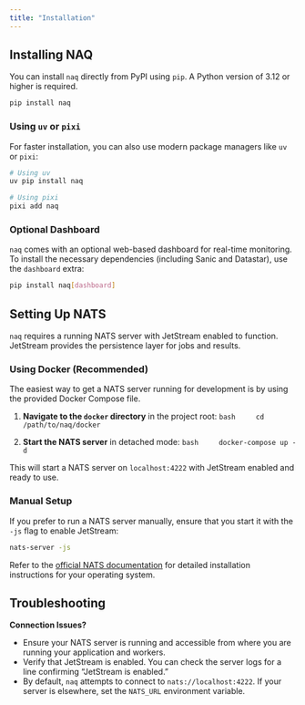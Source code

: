 ```yaml
---
title: "Installation"
---
```


## Installing NAQ

You can install `naq` directly from PyPI using `pip`. A Python version of 3.12 or higher is required.

```bash
pip install naq
```

### Using `uv` or `pixi`

For faster installation, you can also use modern package managers like `uv` or `pixi`:

```bash
# Using uv
uv pip install naq

# Using pixi
pixi add naq
```

### Optional Dashboard

`naq` comes with an optional web-based dashboard for real-time monitoring. To install the necessary dependencies (including Sanic and Datastar), use the `dashboard` extra:

```bash
pip install naq[dashboard]
```

## Setting Up NATS

`naq` requires a running NATS server with JetStream enabled to function. JetStream provides the persistence layer for jobs and results.

### Using Docker (Recommended)

The easiest way to get a NATS server running for development is by using the provided Docker Compose file.

1.  **Navigate to the `docker` directory** in the project root:
    ```bash
    cd /path/to/naq/docker
    ```

2.  **Start the NATS server** in detached mode:
    ```bash
    docker-compose up -d
    ```

This will start a NATS server on `localhost:4222` with JetStream enabled and ready to use.

### Manual Setup

If you prefer to run a NATS server manually, ensure that you start it with the `-js` flag to enable JetStream:

```bash
nats-server -js
```

Refer to the [official NATS documentation](https://docs.nats.io/running-a-nats-service/introduction/installation) for detailed installation instructions for your operating system.

## Troubleshooting

::: {.callout-note}
**Connection Issues?**

-   Ensure your NATS server is running and accessible from where you are running your application and workers.
-   Verify that JetStream is enabled. You can check the server logs for a line confirming "JetStream is enabled."
-   By default, `naq` attempts to connect to `nats://localhost:4222`. If your server is elsewhere, set the `NATS_URL` environment variable.
:::